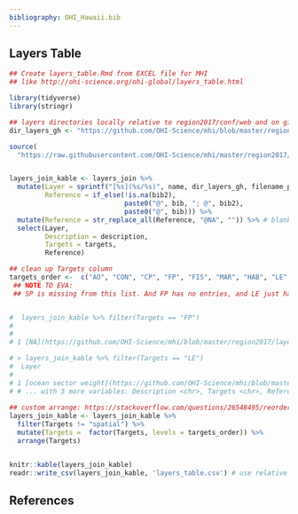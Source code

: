 ```yaml
---
bibliography: OHI_Hawaii.bib
---
```


## Layers Table

```r
## Create layers_table.Rmd from EXCEL file for MHI
## like http://ohi-science.org/ohi-global/layers_table.html

library(tidyverse)
library(stringr)

## layers directories locally relative to region2017/conf/web and on github
dir_layers_gh <- "https://github.com/OHI-Science/mhi/blob/master/region2017/layers"

source(
  "https://raw.githubusercontent.com/OHI-Science/mhi/master/region2017/conf/web/join_layers_csvs.R")


layers_join_kable <- layers_join %>%
  mutate(Layer = sprintf("[%s](%s/%s)", name, dir_layers_gh, filename_prep),
         Reference = if_else(!is.na(bib2), 
                             paste0("@", bib, "; @", bib2),
                             paste0("@", bib))) %>%
  mutate(Reference = str_replace_all(Reference, "@NA", "")) %>% # blanks if @NAs
  select(Layer, 
         Description = description, 
         Targets = targets, 
         Reference)

## clean up Targets column 
targets_order <-  c("AO", "CON", "CP", "FP", "FIS", "MAR", "HAB", "LE", "ECO", "LIV", "LSP", "SPP", "TR", "pressure", "pressure resilience", "resilience")
 ## NOTE TO EVA: 
 ## SP is missing from this list. And FP has no entries, and LE just has a weighting layer. Should we exclude all 'supragoals': FP, LE, SP? Here's a peek at FP and LE: 


#  layers_join_kable %>% filter(Targets == "FP")
#                                                                       Layer Description Targets
#                                                                       <chr>       <chr>   <chr>
# 1 [NA](https://github.com/OHI-Science/mhi/blob/master/region2017/layers/NA)        <NA>      FP

# > layers_join_kable %>% filter(Targets == "LE")
#  Layer
#                                                                                                 <chr>
# 1 [ocean sector weight](https://github.com/OHI-Science/mhi/blob/master/region2017/layers/le_sector_we
# # ... with 3 more variables: Description <chr>, Targets <chr>, Reference <chr>
 
## custom arrange: https://stackoverflow.com/questions/26548495/reorder-rows-using-custom-order
layers_join_kable <- layers_join_kable %>%
  filter(Targets != "spatial") %>%
  mutate(Targets =  factor(Targets, levels = targets_order)) %>%
  arrange(Targets)    


knitr::kable(layers_join_kable)
readr::write_csv(layers_join_kable, 'layers_table.csv') # use relative filepath to this RMarkdown doc

```

## References

